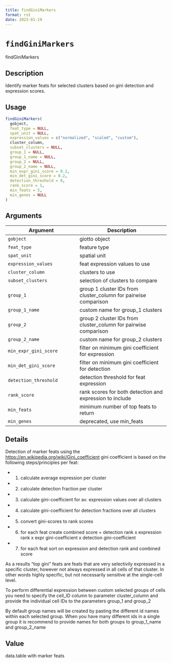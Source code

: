 ```yaml
--- 
title: findGiniMarkers 
format: rst 
date: 2023-01-19 
--- 
```

# `findGiniMarkers`

findGiniMarkers


## Description

Identify marker feats for selected clusters based on gini detection and expression scores.


## Usage

```r
findGiniMarkers(
  gobject,
  feat_type = NULL,
  spat_unit = NULL,
  expression_values = c("normalized", "scaled", "custom"),
  cluster_column,
  subset_clusters = NULL,
  group_1 = NULL,
  group_1_name = NULL,
  group_2 = NULL,
  group_2_name = NULL,
  min_expr_gini_score = 0.2,
  min_det_gini_score = 0.2,
  detection_threshold = 0,
  rank_score = 1,
  min_feats = 5,
  min_genes = NULL
)
```


## Arguments

Argument      |Description
------------- |----------------
`gobject`     |     giotto object
`feat_type`     |     feature type
`spat_unit`     |     spatial unit
`expression_values`     |     feat expression values to use
`cluster_column`     |     clusters to use
`subset_clusters`     |     selection of clusters to compare
`group_1`     |     group 1 cluster IDs from cluster_column for pairwise comparison
`group_1_name`     |     custom name for group_1 clusters
`group_2`     |     group 2 cluster IDs from cluster_column for pairwise comparison
`group_2_name`     |     custom name for group_2 clusters
`min_expr_gini_score`     |     filter on minimum gini coefficient for expression
`min_det_gini_score`     |     filter on minimum gini coefficient for detection
`detection_threshold`     |     detection threshold for feat expression
`rank_score`     |     rank scores for both detection and expression to include
`min_feats`     |     minimum number of top feats to return
`min_genes`     |     deprecated, use min_feats


## Details

Detection of marker feats using the [https://en.wikipedia.org/wiki/Gini_coefficient](https://en.wikipedia.org/wiki/Gini_coefficient) gini 
 coefficient is based on the following steps/principles per feat:
   

*  1. calculate average expression per cluster   

*  2. calculate detection fraction per cluster   

*  3. calculate gini-coefficient for av. expression values over all clusters   

*  4. calculate gini-coefficient for detection fractions over all clusters   

*  5. convert gini-scores to rank scores   

*  6. for each feat create combined score = detection rank x expression rank x expr gini-coefficient x detection gini-coefficient   

*  7. for each feat sort on expression and detection rank and combined score  
 
 As a results "top gini" feats are feats that are very selectivily expressed in a specific cluster,
 however not always expressed in all cells of that cluster. In other words highly specific, but
 not necessarily sensitive at the single-cell level.
 
 To perform differential expression between custom selected groups of cells
 you need to specify the cell_ID column to parameter cluster_column 
 and provide the individual cell IDs to the parameters group_1 and group_2 
 
 By default group names will be created by pasting the different id names within each selected group.
 When you have many different ids in a single group
 it is recommend to provide names for both groups to group_1_name and group_2_name


## Value

data.table with marker feats


